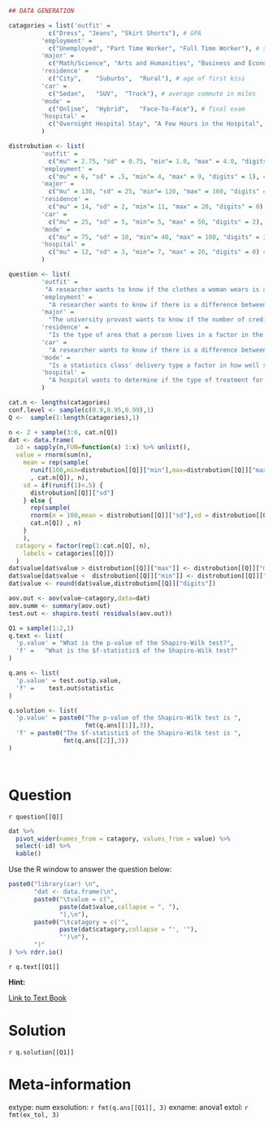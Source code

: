 ```r
## DATA GENERATION

catagories = list('outfit' = 
           c("Dress", "Jeans", "Skirt Shorts"), # GPA
         'employment' = 
           c("Unemployed", "Part Time Worker", "Full Time Worker"), # sleep time
         'major' = 
           c("Math/Science", "Arts and Humanities", "Business and Economics", "Others"), # Credits to degree
         'residence' = 
           c("City",	"Suburbs",	"Rural"), # age of first kiss
         'car' = 
           c("Sedan",	"SUV",	"Truck"), # average commute in miles
         'mode' = 
           c("Online",	"Hybrid",	"Face-To-Face"), # final exam
         'hospital' = 
           c("Overnight Hospital Stay", "A Few Hours in the Hospital", "Sent Home with Medicine") # days to recovery
         )

distrobution <- list(
         'outfit' = 
           c("mu" = 2.75, "sd" = 0.75, "min"= 1.0, "max" = 4.0, "digits" = 2), # GPA
         'employment' = 
           c("mu" = 6, "sd" = .5, "min"= 4, "max" = 9, "digits" = 1), # sleep time
         'major' = 
           c("mu" = 130, "sd" = 25, "min"= 120, "max" = 160, "digits" = 0), # Credits to degree
         'residence' = 
           c("mu" = 14, "sd" = 2, "min"= 11, "max" = 20, "digits" = 0), # age of first kiss
         'car' = 
           c("mu" = 25, "sd" = 5, "min"= 5, "max" = 50, "digits" = 2), # average commute in miles
         'mode' = 
           c("mu" = 75, "sd" = 10, "min"= 40, "max" = 100, "digits" = 2), # final exam
         'hospital' = 
           c("mu" = 12, "sd" = 3, "min"= 7, "max" = 20, "digits" = 0) # days to recovery
         )

question <- list(
         'outfit' = 
          "A researcher wants to know if the clothes a woman wears is a factor in her GPA. The table below shows data that was collected from a survey.", # GPA
         'employment' = 
           "A researcher wants to know if there is a difference between the mean amount of sleep that people get for various types of employment status. The table below shows data that was collected from a survey.", # sleep time
         'major' = 
           "The university provost wants to know if the number of credits students earn before graduation differs by major. The table below shows data that was collected.", # Credits to degree
         'residence' = 
           "Is the type of area that a person lives in a factor in the age that a person experiences their first passionate kiss? The table below shows data that was collected.", # age of first kiss
         'car' = 
           "A researcher wants to know if there is a difference between the mean distance owners of various types of cars commute. The table below shows data that was collected from a survey.", # average commute in miles
         'mode' = 
           "Is a statistics class' delivery type a factor in how well students do on the final exam? The table below shows the average percent on final exams from several randomly selected classes that used the different delivery types.", # final exam
         'hospital' = 
           "A hospital wants to determine if the type of treatment for pneumonia is a factor in recovery time? The table below shows the number of days to recovery for several randomly selected pneumonia patients that had various types of treatment." # days to recovery
         )

cat.n <- lengths(catagories)
conf.level <- sample(c(0.9,0.95,0.99),1)
Q <-  sample(1:length(catagories),1)

n <- 2 + sample(3:6, cat.n[Q])
dat <- data.frame(
  id = sapply(n,FUN=function(x) 1:x) %>% unlist(),
  value = rnorm(sum(n),
    mean = rep(sample(
      runif(100,min=distrobution[[Q]]["min"],max=distrobution[[Q]]["max"])
      , cat.n[Q]), n),
    sd = if(runif(1)<.5) {
      distrobution[[Q]]["sd"]
    } else {
      rep(sample( 
      rnorm(n = 100,mean = distrobution[[Q]]["sd"],sd = distrobution[[Q]]["sd"]*.1) ,
      cat.n[Q]) , n)
    }
    ),
  catagory = factor(rep(1:cat.n[Q], n),
    labels = catagories[[Q]])
  )
dat$value[dat$value > distrobution[[Q]]["max"]] <- distrobution[[Q]]["max"]
dat$value[dat$value <  distrobution[[Q]]["min"]] <- distrobution[[Q]]["min"]
dat$value <- round(dat$value,distrobution[[Q]]["digits"])

aov.out <- aov(value~catagory,data=dat)
aov.summ <- summary(aov.out)
test.out <- shapiro.test( residuals(aov.out))

Q1 = sample(1:2,1)
q.text <- list(
  'p.value' = "What is the p-value of the Shapiro-Wilk test?",
  'f' =   "What is the $f-statistic$ of the Shapiro-Wilk test?"
)

q.ans <- list(
  'p.value' = test.out$p.value,
  'f' =    test.out$statistic
)

q.solution <- list(
  'p.value' = paste0("The p-value of the Shapiro-Wilk test is ",
                     fmt(q.ans[[1]],3)),
  'f' = paste0("The $f-statistic$ of the Shapiro-Wilk test is ",
               fmt(q.ans[[2]],3))
)




```



Question
========

`r question[[Q]]`

```r
dat %>% 
  pivot_wider(names_from = catagory, values_from = value) %>% 
  select(-id) %>% 
  kable()
```



Use the R window to answer the question below:

```r

paste0("library(car) \n",
       "dat <- data.frame(\n",
       paste0("\tvalue = c(",
              paste(dat$value,collapse = ", "),
              "),\n"),
       paste0("\tcatagory = c('",
              paste(dat$catagory,collapse = "', '"),
              "')\n"),
       ")"
) %>% rdrr.io()

```

`r q.text[[Q1]]`

**Hint:**

[Link to Text Book](https://stats.libretexts.org/Bookshelves/Applied_Statistics/Book%3A_Learning_Statistics_with_R_-_A_tutorial_for_Psychology_Students_and_other_Beginners_(Navarro)/14%3A_Comparing_Several_Means_(One-way_ANOVA)/14.08%3A_Checking_the_Homogeneity_of_Variance_Assumption "14.8: Checking the Homogeneity of Variance Assumption"){target="blank"}

Solution
========
`r q.solution[[Q1]]`

Meta-information
================
extype: num
exsolution: `r fmt(q.ans[[Q1]], 3)`
exname: anova1
extol: `r fmt(ex_tol, 3)`